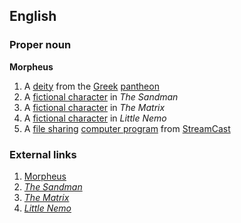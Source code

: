 ==English==

===Proper noun===
'''Morpheus'''

# A [[deity]] from the [[Greek]] [[pantheon]]
# A [[fictional character]] in ''The Sandman''
# A [[fictional character]] in ''The Matrix''
# A [[fictional character]] in ''Little Nemo''
# A [[file sharing]] [[computer program]] from [[StreamCast]]

===External links===

# [[w:Morpheus|Morpheus]]
# ''[[w:The Sandman (DC Comics Modern Age)|The Sandman]]''
# ''[[w:The Matrix|The Matrix]]''
# ''[[w:Little Nemo|Little Nemo]]''